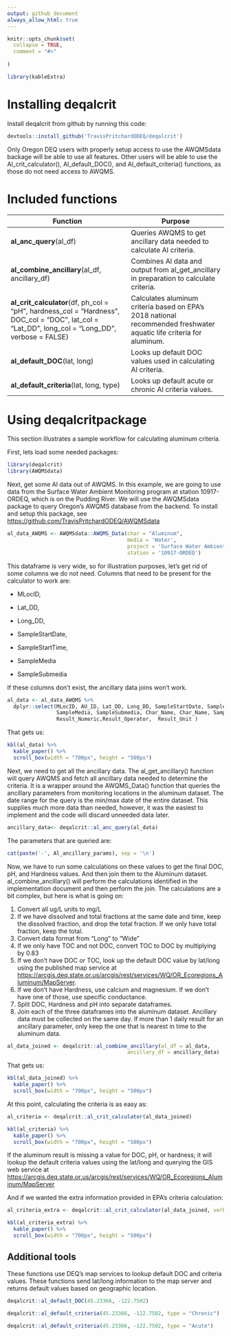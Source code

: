 ```yaml
---
output: github_document
always_allow_html: true
---
```


<!-- README.md is generated from README.Rmd. Please edit that file -->

```r
knitr::opts_chunk$set(
  collapse = TRUE,
  comment = "#>"
  
)

library(kableExtra)
```

# Installing deqalcrit

Install deqalcrit from github by running this code:

```r
devtools::install_github('TravisPritchardODEQ/deqalcrit')

```

Only Oregon DEQ users with properly setup access to use the AWQMSdata backage will be able to use all features. Other users will be able to use the Al_crit_calculator(), Al_default_DOC(), and Al_default_criteria() functions, as those do not need access to AWQMS.

# Included functions

| Function                                                                                                                                         | Purpose                                                                                                              |
|--------------------------------------------------------------------------------------------------------------------------------------------------|----------------------------------------------------------------------------------------------------------------------|
| **al_anc_query**(al_df)                                                                                                                          | Queries AWQMS to get ancillary data needed to calculate Al criteria.                                                 |
| **al_combine_ancillary**(al_df, ancillary_df)                                                                                                    | Combines Al data and output from al_get_ancillary in preparation to calculate criteria.                              |
| **al_crit_calculator**(df, ph_col = "pH", hardness_col = "Hardness", DOC_col = "DOC", lat_col = "Lat_DD", long_col = "Long_DD", verbose = FALSE) | Calculates aluminum criteria based on EPA's 2018 national recommended freshwater aquatic life criteria for aluminum. |
| **al_default_DOC**(lat, long)                                                                                                                    | Looks up default DOC values used in calculating Al criteria.                                                         |
| **al_default_criteria**(lat, long, type)                                                                                                         | Looks up default acute or chronic Al criteria values.                                                                |

# Using deqalcritpackage

This section illustrates a sample workflow for calculating aluminum criteria.

First, lets load some needed packages:

```r

library(deqalcrit)
library(AWQMSdata)

```

Next, get some Al data out of AWQMS. In this example, we are going to use data from the Surface Water Ambient Monitoring program at station 10917-ORDEQ, which is on the Pudding River. We will use the AWQMSdata package to query Oregon's AWQMS database from the backend. To install and setup this package, see <https://github.com/TravisPritchardODEQ/AWQMSdata>

```r
al_data_AWQMS <- AWQMSdata::AWQMS_Data(char = "Aluminum",
                                       media = 'Water',
                                       project = 'Surface Water Ambient Monitoring',
                                       station = '10917-ORDEQ')


```

This dataframe is very wide, so for illustration purposes, let's get rid of some columns we do not need. Columns that need to be present for the calculator to work are:

-   MLocID,

-   Lat_DD,

-   Long_DD,

-   SampleStartDate,

-   SampleStartTime,

-   SampleMedia

-   SampleSubmedia

If these columns don't exist, the ancillary data joins won't work.

```r
al_data <- al_data_AWQMS %>%
  dplyr::select(MLocID, AU_ID, Lat_DD, Long_DD, SampleStartDate, SampleStartTime,
                SampleMedia, SampleSubmedia, Char_Name, Char_Name, Sample_Fraction,
                Result_Numeric,Result_Operator,  Result_Unit )
```

That gets us:

```r

kbl(al_data) %>%
  kable_paper() %>%
  scroll_box(width = "700px", height = "500px")

```

Next, we need to get all the ancillary data. The al_get_ancillary() function will query AWQMS and fetch all ancillary data needed to determine the criteria. It is a wrapper around the AWQMS_Data() function that queries the ancillary parameters from monitoring locations in the aluminum dataset. The date range for the query is the min/max date of the entire dataset. This supplies much more data than needed, however, it was the easiest to implement and the code will discard unneeded data later.

```r
ancillary_data<- deqalcrit::al_anc_query(al_data)

```

The parameters that are queried are:

```r
cat(paste('-', Al_ancillary_params), sep = '\n')


```

Now, we have to run some calculations on these values to get the final DOC, pH, and Hardness values. And then join them to the Aluminum dataset. al_combine_ancillary() will perform the calculations identified in the implementation document and then perform the join. The calculations are a bit complex, but here is what is going on:

1.  Convert all ug/L units to mg/L
2.  If we have dissolved and total fractions at the same date and time, keep the dissolved fraction, and drop the total fraction. If we only have total fraction, keep the total.
3.  Convert data format from "Long" to "Wide"
4.  If we only have TOC and not DOC, convert TOC to DOC by multiplying by 0.83
5.  If we don't have DOC or TOC, look up the default DOC value by lat/long using the published map service at <https://arcgis.deq.state.or.us/arcgis/rest/services/WQ/OR_Ecoregions_Aluminum/MapServer>.
6.  If we don't have Hardness, use calcium and magnesium. If we don't have one of those, use specific conductance.
7.  Split DOC, Hardness and pH into separate dataframes.
8.  Join each of the three dataframes into the aluminum dataset. Ancillary data must be collected on the same day. If more than 1 daily result for an ancillary parameter, only keep the one that is nearest in time to the aluminum data.

```r
al_data_joined <- deqalcrit::al_combine_ancillary(al_df = al_data,
                                       ancillary_df = ancillary_data)

```

That gets us:

```r

kbl(al_data_joined) %>%
  kable_paper() %>%
  scroll_box(width = "700px", height = "500px")
```

At this point, calculating the criteria is as easy as:

```r

al_criteria <- deqalcrit::al_crit_calculator(al_data_joined)

```

```r

kbl(al_criteria) %>%
  kable_paper() %>%
  scroll_box(width = "700px", height = "500px")
```

If the aluminum result is missing a value for DOC, pH, or hardness; it will lookup the default criteria values using the lat/long and querying the GIS web service at <https://arcgis.deq.state.or.us/arcgis/rest/services/WQ/OR_Ecoregions_Aluminum/MapServer>

And if we wanted the extra information provided in EPA's criteria calculation:

```r

al_criteria_extra <- deqalcrit::al_crit_calculator(al_data_joined, verbose = TRUE)

```

```r

kbl(al_criteria_extra) %>%
  kable_paper() %>%
  scroll_box(width = "700px", height = "500px")
```

## Additional tools

These functions use DEQ's map services to lookup default DOC and criteria values. These functions send lat/long information to the map server and returns default values based on geographic location.

```r

deqalcrit::al_default_DOC(45.23366, -122.7502)

deqalcrit::al_default_criteria(45.23366, -122.7502, type = "Chronic")

deqalcrit::al_default_criteria(45.23366, -122.7502, type = "Acute")
```
